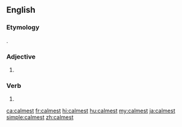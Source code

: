 ==English==

===Etymology===
{{suffix|calm|est|lang=en}}.

===Adjective===
{{head|en|adjective superlative form}}

# {{en-superlative of|calm}}

===Verb===
{{head|en|verb form}}

# {{en-archaic second-person singular of|calm|lang=en}}

[[ca:calmest]]
[[fr:calmest]]
[[hi:calmest]]
[[hu:calmest]]
[[my:calmest]]
[[ja:calmest]]
[[simple:calmest]]
[[zh:calmest]]